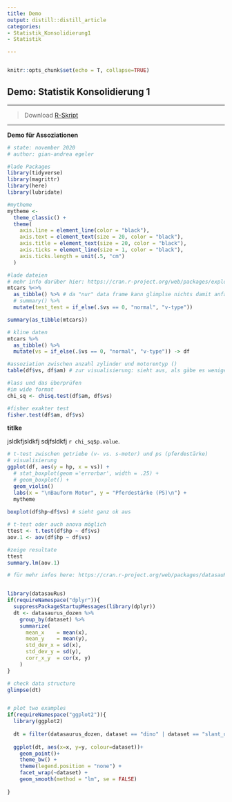 ```yaml
---
title: Demo
output: distill::distill_article
categories:
- Statistik_Konsolidierung1
- Statistik

---
```


```r

```
```r

knitr::opts_chunk$set(echo = T, collapse=TRUE)
```

## Demo: Statistik Konsolidierung 1

*****

>Download [R-Skript](demoskript_assozationen.R)

*****

**Demo für Assoziationen**

```r

# state: november 2020
# author: gian-andrea egeler

#lade Packages
library(tidyverse)
library(magrittr)
library(here)
library(lubridate)

#mytheme
mytheme <- 
  theme_classic() + 
  theme(
    axis.line = element_line(color = "black"), 
    axis.text = element_text(size = 20, color = "black"), 
    axis.title = element_text(size = 20, color = "black"), 
    axis.ticks = element_line(size = 1, color = "black"), 
    axis.ticks.length = unit(.5, "cm")
  )


```


```r
#lade dateien
# mehr info darüber hier: https://cran.r-project.org/web/packages/explore/vignettes/explore_mtcars.html
mtcars %<>% 
  as_tibble() %>% # da "nur" data frame kann glimplse nichts damit anfangen 
  # summary() %>% 
  mutate(test_test = if_else(.$vs == 0, "normal", "v-type"))

summary(as_tibble(mtcars))

# kline daten
mtcars %>% 
  as_tibble() %>% 
  mutate(vs = if_else(.$vs == 0, "normal", "v-type")) -> df

#assoziation zwischen anzahl zylinder und motorentyp ()
table(df$vs, df$am) # zur visualisierung: sieht aus, als gäbe es weniger v motoren bei den handgeschalteten

#lass und das überprüfen
#im wide format
chi_sq <- chisq.test(df$am, df$vs)

#fisher exakter test
fisher.test(df$am, df$vs)

```

**titlke**

jsldkfjsldkfj sdjfsldkfj `r chi_sq$p.value`. 


```r

# t-test zwischen getriebe (v- vs. s-motor) und ps (pferdestärke)
# visualisierung
ggplot(df, aes(y = hp, x = vs)) +
  # stat_boxplot(geom ='errorbar', width = .25) +
  # geom_boxplot() +
  geom_violin()
  labs(x = "\nBauform Motor", y = "Pferdestärke (PS)\n") +
  mytheme
       
boxplot(df$hp~df$vs) # sieht ganz ok aus

# t-test oder auch anova möglich
ttest <- t.test(df$hp ~ df$vs)
aov.1 <- aov(df$hp ~ df$vs)

#zeige resultate
ttest
summary.lm(aov.1)

```

 
```r
# für mehr infos here: https://cran.r-project.org/web/packages/datasauRus/vignettes/Datasaurus.html


library(datasauRus)
if(requireNamespace("dplyr")){
  suppressPackageStartupMessages(library(dplyr))
  dt <- datasaurus_dozen %>% 
    group_by(dataset) %>% 
    summarize(
      mean_x    = mean(x),
      mean_y    = mean(y),
      std_dev_x = sd(x),
      std_dev_y = sd(y),
      corr_x_y  = cor(x, y)
    )
}

# check data structure
glimpse(dt)


# plot two examples  
if(requireNamespace("ggplot2")){
  library(ggplot2)
  
  dt = filter(datasaurus_dozen, dataset == "dino" | dataset == "slant_up")
  
  ggplot(dt, aes(x=x, y=y, colour=dataset))+
    geom_point()+
    theme_bw() +
    theme(legend.position = "none") +
    facet_wrap(~dataset) +
    geom_smooth(method = "lm", se = FALSE)
  
}



```




